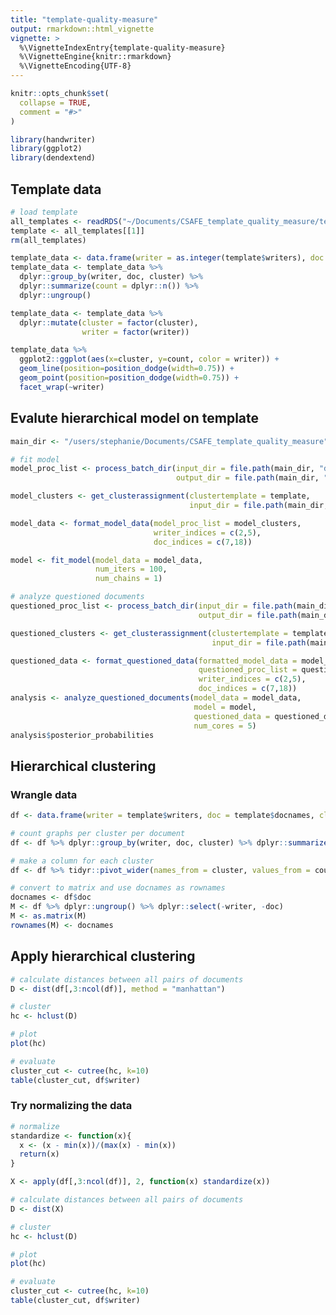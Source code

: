 ```yaml
---
title: "template-quality-measure"
output: rmarkdown::html_vignette
vignette: >
  %\VignetteIndexEntry{template-quality-measure}
  %\VignetteEngine{knitr::rmarkdown}
  %\VignetteEncoding{UTF-8}
---
```


```r
knitr::opts_chunk$set(
  collapse = TRUE,
  comment = "#>"
)
```

```r
library(handwriter)
library(ggplot2)
library(dendextend)
```

## Template data
```r
# load template
all_templates <- readRDS("~/Documents/CSAFE_template_quality_measure/template_seed100/data/all_templates.rds")
template <- all_templates[[1]]
rm(all_templates)
```

```r
template_data <- data.frame(writer = as.integer(template$writers), doc = template$docnames, cluster = template$cluster)
template_data <- template_data %>% 
  dplyr::group_by(writer, doc, cluster) %>% 
  dplyr::summarize(count = dplyr::n()) %>%
  dplyr::ungroup()

template_data <- template_data %>%
  dplyr::mutate(cluster = factor(cluster),
                writer = factor(writer))

template_data %>% 
  ggplot2::ggplot(aes(x=cluster, y=count, color = writer)) +
  geom_line(position=position_dodge(width=0.75)) +
  geom_point(position=position_dodge(width=0.75)) + 
  facet_wrap(~writer)
```



## Evalute hierarchical model on template
```r
main_dir <- "/users/stephanie/Documents/CSAFE_template_quality_measure"

# fit model
model_proc_list <- process_batch_dir(input_dir = file.path(main_dir, "data", "model_images"),
                                     output_dir = file.path(main_dir, "data", "model_graphs"))

model_clusters <- get_clusterassignment(clustertemplate = template,
                                        input_dir = file.path(main_dir, "data", "model_graphs"))

model_data <- format_model_data(model_proc_list = model_clusters,
                                writer_indices = c(2,5),
                                doc_indices = c(7,18))

model <- fit_model(model_data = model_data,
                   num_iters = 100,
                   num_chains = 1)

# analyze questioned documents
questioned_proc_list <- process_batch_dir(input_dir = file.path(main_dir, "data", "questioned_images"),
                                          output_dir = file.path(main_dir, "data", "questioned_graphs"))

questioned_clusters <- get_clusterassignment(clustertemplate = template,
                                             input_dir = file.path(main_dir, "data", "questioned_graphs"))

questioned_data <- format_questioned_data(formatted_model_data = model_data,
                                          questioned_proc_list = questioned_clusters,
                                          writer_indices = c(2,5),
                                          doc_indices = c(7,18))
analysis <- analyze_questioned_documents(model_data = model_data,
                                         model = model,
                                         questioned_data = questioned_data,
                                         num_cores = 5)
analysis$posterior_probabilities
```


## Hierarchical clustering
### Wrangle data
```r
df <- data.frame(writer = template$writers, doc = template$docnames, cluster = template$cluster, stringsAsFactors = FALSE)

# count graphs per cluster per document
df <- df %>% dplyr::group_by(writer, doc, cluster) %>% dplyr::summarize(count = dplyr::n())

# make a column for each cluster
df <- df %>% tidyr::pivot_wider(names_from = cluster, values_from = count, values_fill = 0)

# convert to matrix and use docnames as rownames
docnames <- df$doc
M <- df %>% dplyr::ungroup() %>% dplyr::select(-writer, -doc)
M <- as.matrix(M)
rownames(M) <- docnames
```

## Apply hierarchical clustering
```r
# calculate distances between all pairs of documents
D <- dist(df[,3:ncol(df)], method = "manhattan")

# cluster
hc <- hclust(D)

# plot
plot(hc)

# evaluate
cluster_cut <- cutree(hc, k=10)
table(cluster_cut, df$writer)
```


### Try normalizing the data
```r
# normalize
standardize <- function(x){
  x <- (x - min(x))/(max(x) - min(x))
  return(x)
}

X <- apply(df[,3:ncol(df)], 2, function(x) standardize(x))

# calculate distances between all pairs of documents
D <- dist(X)

# cluster
hc <- hclust(D)

# plot
plot(hc)

# evaluate
cluster_cut <- cutree(hc, k=10)
table(cluster_cut, df$writer)
```



